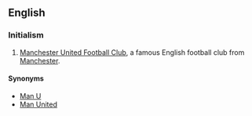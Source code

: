 ==English==

===Initialism===
{{rfc-header|Initialism}}
{{head|en|initialism}}

# {{label|en|soccer}} [[w:Manchester United Football Club|Manchester United Football Club]], a famous English football club from [[Manchester]].

====Synonyms====
* [[Man U]]
* [[Man United]]